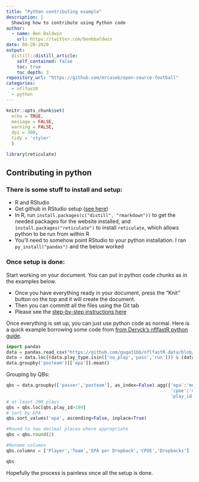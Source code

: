 ```yaml
---
title: "Python contributing example"
description: |
  Showing how to contribute using Python code
author:
  - name: Ben Baldwin
    url: https://twitter.com/benbbaldwin
date: 08-20-2020
output:
  distill::distill_article:
    self_contained: false
    toc: true
    toc_depth: 3
repository_url: "https://github.com/mrcaseb/open-source-football"
categories:
  - nflfastR
  - python
---
```


```r
knitr::opts_chunk$set(
  echo = TRUE, 
  message = FALSE, 
  warning = FALSE, 
  dpi = 300, 
  tidy = 'styler'
  )

library(reticulate)
```

## Contributing in python

### There is some stuff to install and setup:

* R and RStudio
* Get github in RStudio setup ([see here](http://r-pkgs.had.co.nz/git.html#git-setup))
* In R, run `install.packages(c("distill", "rmarkdown"))` to get the needed packages for the website installed, and `install.packages("reticulate")` to install `reticulate`, which allows python to be run from within R
* You'll need to somehow point RStudio to your python installation. I ran `py_install("pandas")` and the below worked

### Once setup is done:

Start working on your document. You can put in python code chunks as in the examples below.

* Once you have everything ready in your document, press the "Knit" button on the top and it will create the document.
* Then you can committ all the files using the Git tab
* Please see the [step-by-step instructions here](https://mrcaseb.github.io/open-source-football/contributing.html#more-detailed-instruction)

Once everything is set up, you can just use python code as normal. Here is a quick example borrowing some code from [from Deryck's nflfastR python guide](https://gist.github.com/Deryck97/dff8d33e9f841568201a2a0d5519ac5e).

```python
import pandas
data = pandas.read_csv("https://github.com/guga31bb/nflfastR-data/blob/master/data/play_by_play_2019.csv.gz?raw=True", compression='gzip', low_memory=False)
data = data.loc[(data.play_type.isin(['no_play','pass','run'])) & (data.epa.isna()==False)]
data.groupby('posteam')[['epa']].mean()
```

Grouping by QBs:

```python
qbs = data.groupby(['passer','posteam'], as_index=False).agg({'epa':'mean',
                                                              'cpoe':'mean',
                                                              'play_id':'count'})
# at least 200 plays
qbs = qbs.loc[qbs.play_id>199]
# sort by EPA
qbs.sort_values('epa', ascending=False, inplace=True)

#Round to two decimal places where appropriate
qbs = qbs.round(2)

#Rename columns
qbs.columns = ['Player','Team','EPA per Dropback','CPOE','Dropbacks']

qbs
```

Hopefully the process is painless once all the setup is done.


